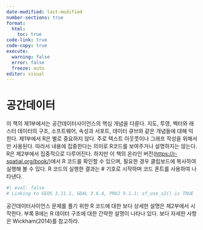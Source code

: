 ```yaml
---
date-modified: last-modified
number-sections: true
format: 
  html: 
    toc: true
code-link: true
code-copy: true
execute: 
  warning: false
  error: false
  freeze: auto
editor: visual
---
```


# 공간데이터

이 책의 제1부에서는 공간데이터사이언스의 핵심 개념을 다룬다. 지도, 투영, 벡터와 래스터 데이터의 구조, 소프트웨어, 속성과 서포트, 데이터 큐브와 같은 개념들에 대해 익힌다. 제1부에서 R은 별로 중요하지 않다. 주로 텍스트 아웃풋이나 그래프 작성을 위해서만 사용된다. 따라서 내용에 집중한다는 의미로 R코드를 보여주거나 설명하지는 않는다. R은 제2부에서 집중적으로 다루어진다. 하지만 이 책의 온라인 버전(<https://r-spatial.org/book/>)에서 R 코드를 확인할 수 있으며, 필요한 경우 클립보드에 복사하여 실행해 볼 수 있다. R 코드의 실행한 결과는 \# 기호로 시작하며 코드 폰트를 사용하여 나타낸다.

```r
#| eval: false
# Linking to GEOS 3.11.1, GDAL 3.6.4, PROJ 9.1.1; sf_use_s2() is TRUE
```

공간데이터사이언스 문제를 풀기 위한 R 코드에 대한 보다 상세한 설명은 제2부에서 시작한다. 부록 B에는 R 데이터 구조에 대한 간략한 설명이 나타나 있다. 보다 자세한 사항은 Wickham(2014)를 참고하라.

